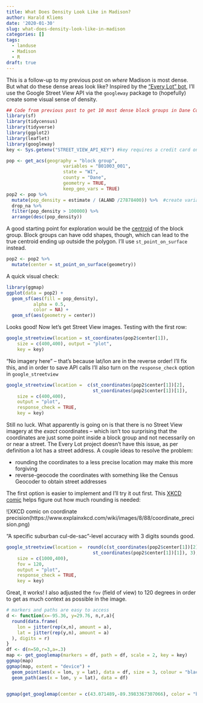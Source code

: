 ```yaml
---
title: What Does Density Look Like in Madison?
author: Harald Kliems
date: '2020-01-30'
slug: what-does-density-look-like-in-madison
categories: []
tags:
  - landuse
  - Madison
  - R
draft: true  
---
```

This is a follow-up to my previous post on *where* Madison is most dense. But what do these dense areas look like? Inspired by the ["Every Lot" bot]( http://fakeisthenewreal.org/everylot/), I'll use the Google Street View API via the `googleway` package to (hopefully) create some visual sense of density. 
```r
## Code from previous post to get 10 most dense block groups in Dane County
library(sf)
library(tidycensus)
library(tidyverse)
library(ggplot2)
library(leaflet)
library(googleway)
key <- Sys.getenv("STREET_VIEW_API_KEY") #key requires a credit card on file

pop <- get_acs(geography = "block group", 
                     variables = "B01003_001", 
                     state = "WI",
                     county = "Dane",
                     geometry = TRUE,
                     keep_geo_vars = TRUE)
pop2 <- pop %>% 
  mutate(pop_density = estimate / (ALAND /27878400)) %>%  #create variable for population density
  drop_na %>%
  filter(pop_density > 100000) %>% 
  arrange(desc(pop_density))                     
```

A good starting point for exploration would be the [centroid](https://en.wikipedia.org/wiki/Centroid#Of_a_polygon) of the block group. Block groups can have odd shapes, though, which can lead to the true centroid ending up outside the polygon. I'll use `st_point_on_surface` instead.

```r
pop2 <- pop2 %>% 
  mutate(center = st_point_on_surface(geometry))
```
A quick visual check:
```r
library(ggmap)
ggplot(data = pop2) +
  geom_sf(aes(fill = pop_density), 
          alpha = 0.5,
          color = NA) +
  geom_sf(aes(geometry = center))
```
Looks good! Now let's get Street View images. Testing with the first row:

```r
google_streetview(location = st_coordinates(pop2$center[1]),
    size = c(400,400), output = "plot",
    key = key)
```
"No imagery here" -- that's because lat/lon are in the reverse order! I'll fix this, and in order to save API calls I'll also turn on the `response_check` option in `google_streetview`
```r
google_streetview(location =  c(st_coordinates(pop2$center[1])[2],
                                st_coordinates(pop2$center[1])[1]),
    size = c(400,400), 
    output = "plot",
    response_check = TRUE,
    key = key)
```
Still no luck. What apparently is going on is that there is no Street View imagery at the *exact* coordinates -- which isn't too surprising that the coordinates are just some point inside a block group and not necessarily on or near a street. The Every Lot project doesn't have this issue, as per definition a lot has a street address. A couple ideas to resolve the problem:

* rounding the coordinates to a less precise location may make this more forgiving
* reverse-geocode the coordinates with something like the Census Geocoder to obtain street addresses

The first option is easier to implement and I'll try it out first. This [XKCD comic](https://www.explainxkcd.com/wiki/index.php/2170:_Coordinate_Precision) helps figure out how much rounding is needed:

![XKCD comic on coordinate precision(https://www.explainxkcd.com/wiki/images/8/88/coordinate_precision.png)

"A specific suburban cul-de-sac"-level accuracy with 3 digits sounds good.

```r
google_streetview(location =  round(c(st_coordinates(pop2$center[1])[2],
                                st_coordinates(pop2$center[1])[1]), 3),
    size = c(1000,400), 
    fov = 120,
    output = "plot",
    response_check = TRUE,
    key = key)
```
Great, it works! I also adjusted the `fov` (field of view) to 120 degrees in order to get as much context as possible in the image.

```r
# markers and paths are easy to access
d <- function(x=-95.36, y=29.76, n,r,a){
  round(data.frame(
    lon = jitter(rep(x,n), amount = a),
    lat = jitter(rep(y,n), amount = a)
  ), digits = r)
}
df <- d(n=50,r=3,a=.3)
map <- get_googlemap(markers = df, path = df, scale = 2, key = key)
ggmap(map)
ggmap(map, extent = "device") +
  geom_point(aes(x = lon, y = lat), data = df, size = 3, colour = "black") +
  geom_path(aes(x = lon, y = lat), data = df)


ggmap(get_googlemap(center = c(43.071489,-89.3983367307066), color = "bw", scale = 2, key = key), extent = "device")
```



